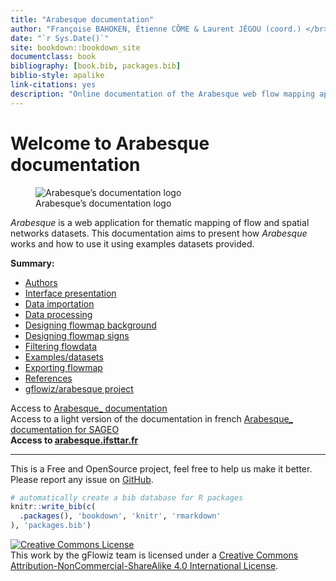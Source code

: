 --- 
title: "Arabesque documentation"
author: "Françoise BAHOKEN, Étienne CÔME & Laurent JÉGOU (coord.) </br> Grégoire LE CAMPION, Marion MAISONOBE & Nicolas ROELANDT"
date: "`r Sys.Date()`"
site: bookdown::bookdown_site
documentclass: book
bibliography: [book.bib, packages.bib]
biblio-style: apalike
link-citations: yes
description: "Online documentation of the Arabesque web flow mapping application"
---

<!-- index.Rmd has to have some content in it or it won't create an index.html 
file. Make sure to keep this in so that index.html is included. -->

# Welcome to Arabesque documentation

![Arabesque's documentation logo](images/logo_arabesque_DOC.png)

_Arabesque_ is a web application for thematic mapping of flow and spatial networks datasets. This documentation aims to present how _Arabesque_ works and how to use it using examples datasets provided.

**Summary:**

* [Authors](#authors)
* [Interface presentation](#interface)
* [Data importation](#data-import)
* [Data processing](#data-processing)
* [Designing flowmap background](#background-design)
* [Designing flowmap signs](#sign-design)
* [Filtering flowdata](#filtering)
* [Examples/datasets](#examples)
* [Exporting flowmap](#export)
* [References](#references)
* [gflowiz/arabesque project](#gflowiz-project)


Access to [Arabesque_ documentation](https://gflowiz.github.io/arabesque-doc/) </br>
Access to a light version of the documentation in french [Arabesque_ documentation for SAGEO](https://github.com/gflowiz/sageo-ricardo)</br>
**Access to [arabesque.ifsttar.fr](http://arabesque.ifsttar.fr/)** </br>

---
This is a Free and OpenSource project, feel free to help us make it better.</br>
Please report any issue on [GitHub](https://github.com/gflowiz/arabesque).


```{r include=FALSE}
# automatically create a bib database for R packages
knitr::write_bib(c(
  .packages(), 'bookdown', 'knitr', 'rmarkdown'
), 'packages.bib')
```

<a rel="license" href="http://creativecommons.org/licenses/by-nc-sa/4.0/"><img alt="Creative Commons License" style="border-width:0" src="https://i.creativecommons.org/l/by-nc-sa/4.0/88x31.png" /></a><br />This work by the gFlowiz team is licensed under a <a rel="license" href="http://creativecommons.org/licenses/by-nc-sa/4.0/">Creative Commons Attribution-NonCommercial-ShareAlike 4.0 International License</a>.

